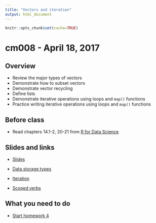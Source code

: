 ```yaml
---
title: "Vectors and iteration"
output: html_document
---
```


```r
knitr::opts_chunk$set(cache=TRUE)
```

# cm008 - April 18, 2017

## Overview

* Review the major types of vectors
* Demonstrate how to subset vectors
* Demonstrate vector recycling
* Define lists
* Demonstrate iterative operations using loops and `map()` functions
* Practice writing iterative operations using loops and `map()` functions

## Before class

* Read chapters 14.1-2, 20-21 from [R for Data Science](http://r4ds.had.co.nz/)

## Slides and links

* [Slides](extras/cm008_slides.html)
* [Data storage types](program_vectors.html)
* [Iteration](program_iteration.html)

* [Scoped verbs](https://dcl-2017-04.github.io/curriculum/manip-scoped.html)

## What you need to do

* [Start homework 4](hw04-programming.html)


